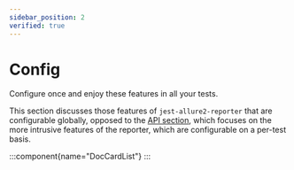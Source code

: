 ```yaml
---
sidebar_position: 2
verified: true
---
```


# Config

Configure once and enjoy these features in all your tests.

This section discusses those features of `jest-allure2-reporter` that are configurable
globally, opposed to the [API section][API], which focuses on the more intrusive features
of the reporter, which are configurable on a per-test basis.

:::component{name="DocCardList"}
:::

[API]: ../api/index.mdx

